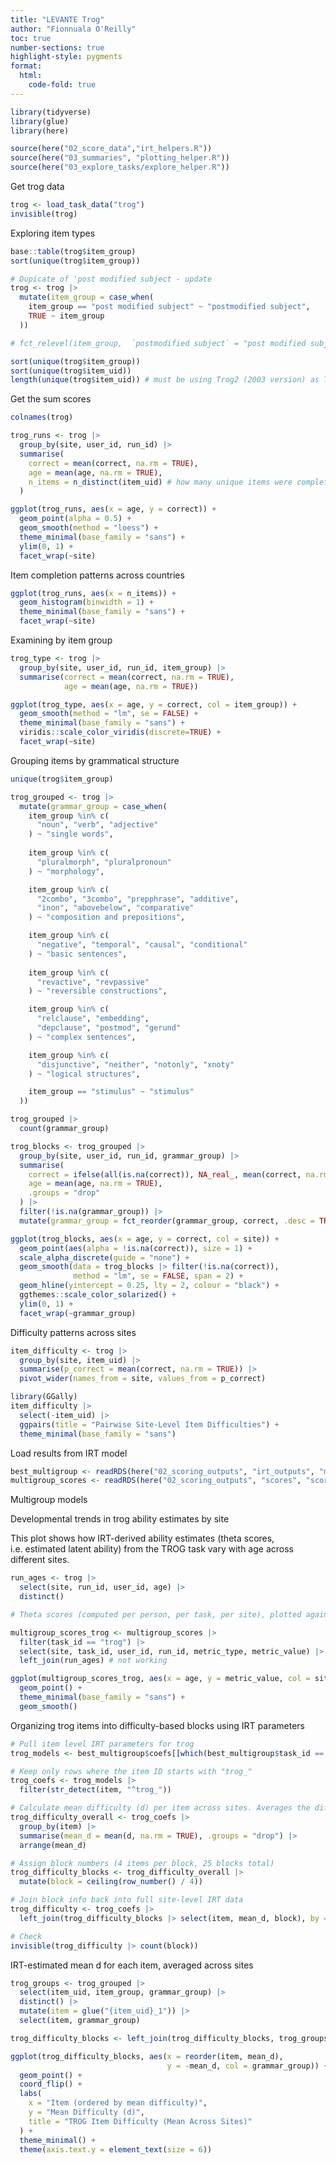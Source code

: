 ```yaml
---
title: "LEVANTE Trog"
author: "Fionnuala O'Reilly"
toc: true
number-sections: true
highlight-style: pygments
format:
  html: 
    code-fold: true
---
```


```r
library(tidyverse)
library(glue)
library(here)

source(here("02_score_data","irt_helpers.R"))
source(here("03_summaries", "plotting_helper.R"))
source(here("03_explore_tasks/explore_helper.R"))
```

Get trog data

```r
trog <- load_task_data("trog")
invisible(trog)
```

Exploring item types

```r
base::table(trog$item_group)
sort(unique(trog$item_group))

# Dupicate of 'post modified subject - update
trog <- trog |>
  mutate(item_group = case_when(
    item_group == "post modified subject" ~ "postmodified subject",
    TRUE ~ item_group
  ))

# fct_relevel(item_group,  `postmodified subject` = "post modified subject")

sort(unique(trog$item_group))
sort(unique(trog$item_uid))
length(unique(trog$item_uid)) # must be using Trog2 (2003 version) as Trog1 only has 80 items

```

Get the sum scores

```r

colnames(trog)

trog_runs <- trog |>
  group_by(site, user_id, run_id) |>
  summarise(
    correct = mean(correct, na.rm = TRUE),  
    age = mean(age, na.rm = TRUE),          
    n_items = n_distinct(item_uid) # how many unique items were completed
  )

ggplot(trog_runs, aes(x = age, y = correct)) +
  geom_point(alpha = 0.5) +
  geom_smooth(method = "loess") +
  theme_minimal(base_family = "sans") +
  ylim(0, 1) +
  facet_wrap(~site)

```

Item completion patterns across countries

```r
ggplot(trog_runs, aes(x = n_items)) +
  geom_histogram(binwidth = 1) +
  theme_minimal(base_family = "sans") +
  facet_wrap(~site)
```

Examining by item group

```r

trog_type <- trog |>
  group_by(site, user_id, run_id, item_group) |>
  summarise(correct = mean(correct, na.rm = TRUE),
            age = mean(age, na.rm = TRUE))

ggplot(trog_type, aes(x = age, y = correct, col = item_group)) +
  geom_smooth(method = "lm", se = FALSE) +
  theme_minimal(base_family = "sans") +
  viridis::scale_color_viridis(discrete=TRUE) +
  facet_wrap(~site)

```
Grouping items by grammatical structure

```r

unique(trog$item_group)

trog_grouped <- trog |>
  mutate(grammar_group = case_when(
    item_group %in% c(
      "noun", "verb", "adjective"
    ) ~ "single words",
    
    item_group %in% c(
      "pluralmorph", "pluralpronoun"
    ) ~ "morphology",

    item_group %in% c(
      "2combo", "3combo", "prepphrase", "additive",
      "inon", "abovebelow", "comparative"
    ) ~ "composition and prepositions",

    item_group %in% c(
      "negative", "temporal", "causal", "conditional"
    ) ~ "basic sentences",
    
    item_group %in% c(
      "revactive", "revpassive"
    ) ~ "reversible constructions",

    item_group %in% c(
      "relclause", "embedding",
      "depclause", "postmod", "gerund"
    ) ~ "complex sentences",

    item_group %in% c(
      "disjunctive", "neither", "notonly", "xnoty"
    ) ~ "logical structures",

    item_group == "stimulus" ~ "stimulus"
  ))

trog_grouped |>
  count(grammar_group)

trog_blocks <- trog_grouped |>
  group_by(site, user_id, run_id, grammar_group) |>
  summarise(
    correct = ifelse(all(is.na(correct)), NA_real_, mean(correct, na.rm = TRUE)),
    age = mean(age, na.rm = TRUE),
    .groups = "drop"
  ) |>
  filter(!is.na(grammar_group)) |>
  mutate(grammar_group = fct_reorder(grammar_group, correct, .desc = TRUE)) 

ggplot(trog_blocks, aes(x = age, y = correct, col = site)) + 
  geom_point(aes(alpha = !is.na(correct)), size = 1) +
  scale_alpha_discrete(guide = "none") +
  geom_smooth(data = trog_blocks |> filter(!is.na(correct)), 
              method = "lm", se = FALSE, span = 2) +
  geom_hline(yintercept = 0.25, lty = 2, colour = "black") + 
  ggthemes::scale_color_solarized() + 
  ylim(0, 1) +
  facet_wrap(~grammar_group) 

```

Difficulty patterns across sites

```r

item_difficulty <- trog |>
  group_by(site, item_uid) |>
  summarise(p_correct = mean(correct, na.rm = TRUE)) |>
  pivot_wider(names_from = site, values_from = p_correct)

library(GGally)
item_difficulty |>
  select(-item_uid) |>
  ggpairs(title = "Pairwise Site-Level Item Difficulties") +
  theme_minimal(base_family = "sans")

```

Load results from IRT model

```r
best_multigroup <- readRDS(here("02_scoring_outputs", "irt_outputs", "multigroup_best_outputs.rds"))
multigroup_scores <- readRDS(here("02_scoring_outputs", "scores", "scores_multigroup.rds"))

```

Multigroup models

Developmental trends in trog ability estimates by site

This plot shows how IRT-derived ability estimates (theta scores, i.e. estimated latent ability) from the TROG task vary with age across different sites.
```r
run_ages <- trog |>
  select(site, run_id, user_id, age) |>
  distinct()

# Theta scores (computed per person, per task, per site), plotted against age

multigroup_scores_trog <- multigroup_scores |>
  filter(task_id == "trog") |>
  select(site, task_id, user_id, run_id, metric_type, metric_value) |>
  left_join(run_ages) # not working

ggplot(multigroup_scores_trog, aes(x = age, y = metric_value, col = site)) + 
  geom_point() + 
  theme_minimal(base_family = "sans") +
  geom_smooth()

```

Organizing trog items into difficulty-based blocks using IRT parameters

```r

# Pull item level IRT parameters for trog
trog_models <- best_multigroup$coefs[[which(best_multigroup$task_id == "trog")]]

# Keep only rows where the item ID starts with "trog_"
trog_coefs <- trog_models |> 
  filter(str_detect(item, "^trog_"))  

# Calculate mean difficulty (d) per item across sites. Averages the difficulty parameter d across sites for each item (may be problematic)
trog_difficulty_overall <- trog_coefs |>
  group_by(item) |>
  summarise(mean_d = mean(d, na.rm = TRUE), .groups = "drop") |>
  arrange(mean_d)

# Assign block numbers (4 items per block, 25 blocks total) 
trog_difficulty_blocks <- trog_difficulty_overall |>
  mutate(block = ceiling(row_number() / 4))

# Join block info back into full site-level IRT data
trog_difficulty <- trog_coefs |>
  left_join(trog_difficulty_blocks |> select(item, mean_d, block), by = "item")

# Check
invisible(trog_difficulty |> count(block))

```

IRT-estimated mean d for each item, averaged across sites

```r

trog_groups <- trog_grouped |>
  select(item_uid, item_group, grammar_group) |>
  distinct() |>
  mutate(item = glue("{item_uid}_1")) |>
  select(item, grammar_group)

trog_difficulty_blocks <- left_join(trog_difficulty_blocks, trog_groups)

ggplot(trog_difficulty_blocks, aes(x = reorder(item, mean_d), 
                                   y = -mean_d, col = grammar_group)) +
  geom_point() +
  coord_flip() +
  labs(
    x = "Item (ordered by mean difficulty)",
    y = "Mean Difficulty (d)",
    title = "TROG Item Difficulty (Mean Across Sites)"
  ) +
  theme_minimal() +
  theme(axis.text.y = element_text(size = 6))

```

